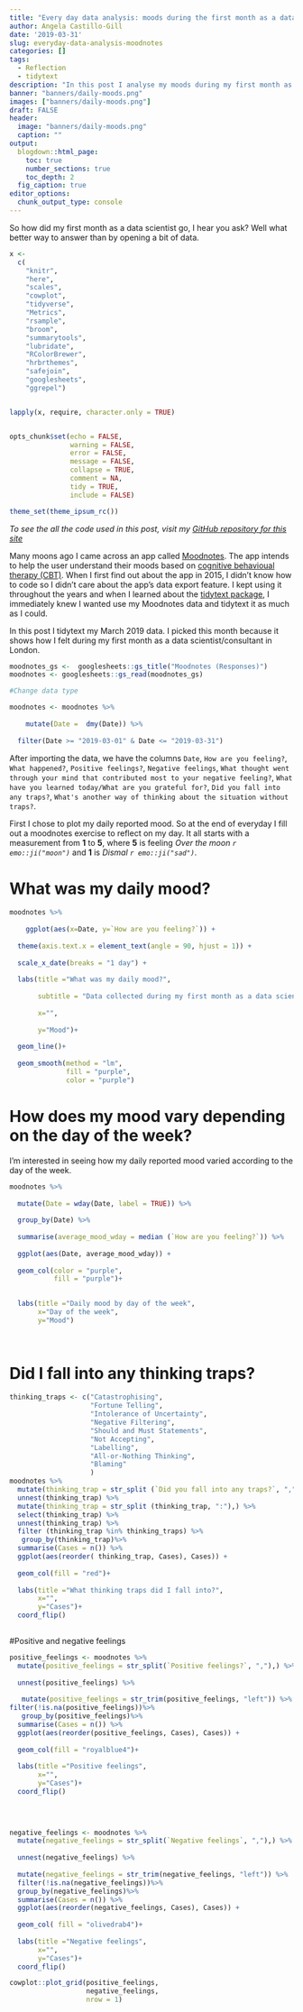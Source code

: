 ```yaml
---
title: "Every day data analysis: moods during the first month as a data scientist consultant"
author: Angela Castillo-Gill
date: '2019-03-31'
slug: everyday-data-analysis-moodnotes
categories: []
tags: 
  - Reflection
  - tidytext
description: "In this post I analyse my moods during my first month as a data scientist."
banner: "banners/daily-moods.png"
images: ["banners/daily-moods.png"]
draft: FALSE
header: 
  image: "banners/daily-moods.png"
  caption: ""
output:
  blogdown::html_page:
    toc: true
    number_sections: true
    toc_depth: 2
  fig_caption: true
editor_options: 
  chunk_output_type: console
---
```


So how did my first month as a data scientist go, I hear you ask? Well what better way to answer than by opening a bit of data. 

```r
x <-
  c(
    "knitr",
    "here",
    "scales",
    "cowplot",
    "tidyverse",
    "Metrics",
    "rsample",
    "broom",
    "summarytools",
    "lubridate",
    "RColorBrewer",
    "hrbrthemes",
    "safejoin", 
    "googlesheets",
    "ggrepel")


lapply(x, require, character.only = TRUE)


opts_chunk$set(echo = FALSE,
               warning = FALSE,
               error = FALSE,
               message = FALSE,
               collapse = TRUE,
               comment = NA,
               tidy = TRUE,
               include = FALSE)

theme_set(theme_ipsum_rc())
```


*To see the all the code used in this post, visit my [GitHub repository for this site](https://github.com/acastillogill/acastillogill)* 

Many moons ago I came across an app called [Moodnotes](https://moodnotes.thriveport.com/). The app intends to help the user understand their moods based on [cognitive behavioual therapy (CBT)](https://en.wikipedia.org/wiki/Cognitive_behavioral_therapy). When I first find out about the app in 2015, I didn't know how to code so I didn't care about the app's data export feature. I kept using it throughout the years and when I learned about the [tidytext package](https://cran.r-project.org/web/packages/tidytext/vignettes/tidytext.html), I immediately knew I wanted use my Moodnotes data and tidytext it as much as I could. 

In this post I tidytext my March 2019 data. I picked this month because it shows how I felt during my first month as a data scientist/consultant in London. 

```r

moodnotes_gs <-  googlesheets::gs_title("Moodnotes (Responses)")
moodnotes <- googlesheets::gs_read(moodnotes_gs)

#Change data type

moodnotes <- moodnotes %>%
  
    mutate(Date =  dmy(Date)) %>%
  
  filter(Date >= "2019-03-01" & Date <= "2019-03-31") 
```



After importing the data, we have the columns `Date`, `How are you feeling?`, `What happened?`, `Positive feelings?`, `Negative feelings`, `What thought went through your mind that contributed most to your negative feeling?`, `What have you learned today/What are you grateful for?`, `Did you fall into any traps?`, `What's another way of thinking about the situation without traps?`.

First I chose to plot my daily reported mood. So at the end of everyday I fill out a moodnotes exercise to reflect on my day. It all starts with a measurement from **1** to **5**, where **5** is feeling *Over the moon `r emo::ji("moon")`* and **1** is *Dismal `r emo::ji("sad")`*.

# What was my daily mood?

```r

moodnotes %>%
  
    ggplot(aes(x=Date, y=`How are you feeling?`)) +
  
  theme(axis.text.x = element_text(angle = 90, hjust = 1)) +
  
  scale_x_date(breaks = "1 day") +
  
  labs(title ="What was my daily mood?",
       
       subtitle = "Data collected during my first month as a data scientist in London.",
       
       x="",
       
       y="Mood")+
  
  geom_line()+
  
  geom_smooth(method = "lm",
              fill = "purple", 
              color = "purple")

```

# How does my mood vary depending on the day of the week?
I'm interested in seeing how my daily reported mood varied according to the day of the week. 

```r

moodnotes %>%
  
  mutate(Date = wday(Date, label = TRUE)) %>%
  
  group_by(Date) %>%
  
  summarise(average_mood_wday = median (`How are you feeling?`)) %>%
  
  ggplot(aes(Date, average_mood_wday)) +
  
  geom_col(color = "purple",
           fill = "purple")+
  

  labs(title ="Daily mood by day of the week",
       x="Day of the week",
       y="Mood")
  
  
```


# Did I fall into any thinking traps?

```r

thinking_traps <- c("Catastrophising",
                    "Fortune Telling",
                    "Intolerance of Uncertainty",
                    "Negative Filtering",
                    "Should and Must Statements",
                    "Not Accepting",
                    "Labelling",
                    "All-or-Nothing Thinking", 
                    "Blaming"
                    )
moodnotes %>%
  mutate(thinking_trap = str_split (`Did you fall into any traps?`, ","),) %>%
  unnest(thinking_trap) %>%
  mutate(thinking_trap = str_split (thinking_trap, ":"),) %>%
  select(thinking_trap) %>%
  unnest(thinking_trap) %>%
  filter (thinking_trap %in% thinking_traps) %>%
   group_by(thinking_trap)%>%
  summarise(Cases = n()) %>%
  ggplot(aes(reorder( thinking_trap, Cases), Cases)) +
  
  geom_col(fill = "red")+
  
  labs(title ="What thinking traps did I fall into?",
       x="",
       y="Cases")+
  coord_flip() 
  
```

#Positive and negative feelings

```r


positive_feelings <- moodnotes %>%
  mutate(positive_feelings = str_split(`Positive feelings?`, ","),) %>%
   
  unnest(positive_feelings) %>%
  
   mutate(positive_feelings = str_trim(positive_feelings, "left")) %>%
filter(!is.na(positive_feelings))%>%
   group_by(positive_feelings)%>%
  summarise(Cases = n()) %>%
  ggplot(aes(reorder(positive_feelings, Cases), Cases)) +
  
  geom_col(fill = "royalblue4")+
  
  labs(title ="Positive feelings",
       x="",
       y="Cases")+
  coord_flip() 
  

  
```


```r
negative_feelings <- moodnotes %>%
  mutate(negative_feelings = str_split(`Negative feelings`, ","),) %>%
  
  unnest(negative_feelings) %>%
  
  mutate(negative_feelings = str_trim(negative_feelings, "left")) %>%
  filter(!is.na(negative_feelings))%>%
  group_by(negative_feelings)%>%
  summarise(Cases = n()) %>%
  ggplot(aes(reorder(negative_feelings, Cases), Cases)) +
  
  geom_col( fill = "olivedrab4")+
  
  labs(title ="Negative feelings",
       x="",
       y="Cases")+
  coord_flip() 
```

```r


cowplot::plot_grid(positive_feelings,
                   negative_feelings,
                   nrow = 1)

```




